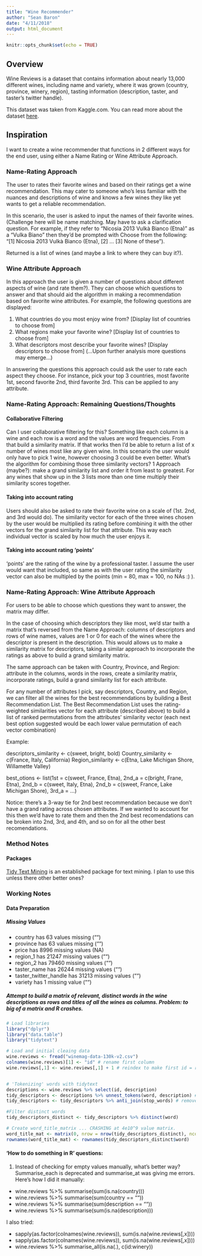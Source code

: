 ```yaml
---
title: "Wine Recommender"
author: "Sean Baron"
date: "4/11/2018"
output: html_document
---
```


```r
knitr::opts_chunk$set(echo = TRUE)
```

## Overview

Wine Reviews is a dataset that contains information about nearly 13,000 different wines, including name and variety, where it was grown (country, province, winery, region), tasting information (description, taster, and taster's twitter handle). 

This dataset was taken from Kaggle.com. You can read more about the dataset [here](https://www.kaggle.com/zynicide/wine-reviews). 

## Inspiration

I want to create a wine recommender that functions in 2 different ways for the end user, using either a Name Rating or Wine Attribute Approach.

### Name-Rating Approach

The user to rates their favorite wines and based on their ratings get a wine recommendation. This may cater to someone who's less familiar with the nuances and descriptions of wine and knows a few wines they like yet wants to get a reliable recommendation. 

In this scenario, the user is asked to input the names of their favorite wines. (Challenge here will be name matching. May have to ask a clarification question. For example, if they refer to "Nicosia 2013 Vulkà Bianco  (Etna)" as a "Vulka Biano" then they'd be prompted with Choose from the following: "[1] Nicosia 2013 Vulkà Bianco  (Etna), [2] ... [3] None of these"). 

Returned is a list of wines (and maybe a link to where they can buy it?). 

### Wine Attribute Approach

In this approach the user is given a number of questions about different aspects of wine (and rate them?). They can choose which questions to answer and that should aid the algorithm in making a recommendation based on favorite wine attributes. For example, the following questions are displayed:

1) What countries do you most enjoy wine from? [Display list of countries to choose from]
2) What regions make your favorite wine? [Display list of countries to choose from]
3) What descriptors most describe your favorite wines? [Display descriptors to choose from]
(...Upon further analysis more questions may emerge...)

In answering the questions this approach could ask the user to rate each aspect they choose. For instance, pick your top 3 countries, most favorite 1st, second favorite 2nd, third favorite 3rd. This can be applied to any attribute.

### Name-Rating Approach: Remaining Questions/Thoughts

#### Collaborative Filtering

Can I user collaborative filtering for this? Something like each column is a wine and each row is a word and the values are word frequencies. From that build a similarity matrix. If that works then I'd be able to return a list of x number of wines most like any given wine. In this scenario the user would only have to pick 1 wine, however choosing 3 could be even better. What's the algorithm for combining those three similarity vectors? 1 Approach (maybe?): make a grand similarity list and order it from least to greatest. For any wines that show up in the 3 lists more than one time multiply their similarity scores together.


#### Taking into account rating

Users should also be asked to rate their favorite wine on a scale of (1st. 2nd, and 3rd would do). The similarity vector for each of the three wines chosen by the user would be multiplied its rating before combining it with the other vectors for the grand similarity list for that attribute. This way each individual vector is scaled by how much the user enjoys it.

#### Taking into account rating 'points'

'points' are the rating of the wine by a professional taster. I assume the user would want that included, so same as with the user rating the similarity vector can also be multipled by the points (min = 80, max = 100, no NAs :) ).

### Name-Rating Approach: Wine Attribute Approach

For users to be able to choose which questions they want to answer, the matrix may differ. 

In the case of choosing which descriptors they like most, we'd star twith a matrix that's reversed from the Name Approach: columns of descriptors and rows of wine names, values are 1 or 0 for each of the wines where the descriptor is present in the description. This would allows us to make a similarity matrix for descriptors, taking a similar approach to incorporate the ratings as above to build a grand similarity matrix. 

The same approach can be taken with Country, Province, and Region: attribute in the columns, words in the rows, create a similarity matrix, incorporate ratings, build a grand similarity list for each attribute. 

For any number of attributes I pick, say descriptors, Country, and Region, we can filter all the wines for the best recommendations by building a Best Recommendation List. The Best Recommendation List uses the rating-weighted similarities vector for each attribute (described above) to build a list of ranked permutations from the attributes' similarity vector (each next best option suggested would be each lower value permutation of each vector combination)

Example: 

descriptors_similarity <- c(sweet, bright, bold)
Country_similarity <- c(France, Italy, California)
Region_similarity <- c(Etna, Lake Michigan Shore, Willamette Valley)

best_otions <- list(1st = c(sweet, France, Etna), 2nd_a = c(bright, Frane, Etna), 
                    2nd_b = c(sweet, Italy, Etna), 2nd_b = c(sweet, France, Lake Michigan Shore), 
                    3rd_a = ...)

Notice: there's a 3-way tie for 2nd best recommendation because we don't have a grand rating across chosen attributes. If we wanted to account for this then we'd have to rate them and then the 2nd best recomendations can be broken into 2nd, 3rd, and 4th, and so on for all the other best recomendations. 

### Method Notes

#### Packages

[Tidy Text Mining](www.tidytextmining.com) is an established package for text mining. I plan to use this unless there other better ones?

### Working Notes

#### Data Preparation
##### Missing Values
 
* country has 63 values missing ("")
* province has 63 values missing ("")
* price has 8996 missing values (NA)
* region_1 has 21247 missing values ("")
* region_2 has 79460 missing values ("")
* taster_name has 26244 missing values ("")
* taster_twitter_handle has 31213 missing values ("")
* variety has 1 missing value ("")

##### Attempt to build a matrix of relevant, distinct words in the wine descriptions as rows and titles of all the wines as columns. **Problem: to big of a matrix and R crashes.**

```r
# Load libraries
library("dplyr")
library("data.table")
library("tidytext")

# Load and initial cleaing data
wine.reviews <- fread("winemag-data-130k-v2.csv")
colnames(wine.reviews)[1] <- "id" # rename first column
wine.reviews[,1] <- wine.reviews[,1] + 1 # reindex to make first id = rownumber = 1


# 'Tokenizing' words with tidytext
descriptions <- wine.reviews %>% select(id, description)
tidy_descriptors <- descriptions %>% unnest_tokens(word, description) # word is name of output column for each word, description is the input text to be tokenized
tidy_descriptors <- tidy_descriptors %>% anti_join(stop_words) # remove stop_words (like to, the, at, etc)

#Filter distinct words
tidy_descriptors_distinct <- tidy_descriptors %>% distinct(word)

# Create word_title_matrix ... CRASHING at 4e10^9 value matrix.    
word_title_mat <- matrix(0, nrow = nrow(tidy_descriptors_distinct), ncol = length(wine.reviews$title))
rownames(word_title_mat) <- rownames(tidy_descriptors_distinct$word)

```

#### 'How to do something in R' questions:

1) Instead of checking for empty values manually, what's better way? Summarise_each is deprecated and summarise_at was giving me errors. Here's how I did it manually:

* wine.reviews %>% summarise(sum(is.na(country)))
* wine.reviews %>% summarise(sum(country == ""))
* wine.reviews %>% summarise(sum(description == ""))
* wine.reviews %>% summarise(sum(is.na(description)))  
  
I also tried:
  
* sapply(as.factor(colnames(wine.reviews)), sum(is.na(wine.reviews[,x])))
* sapply(as.factor(colnames(wine.reviews)), sum(is.na(wine.reviews[,x])))
* wine.reviews %>% summarise_all(is.na(.), c(id:winery))

              














